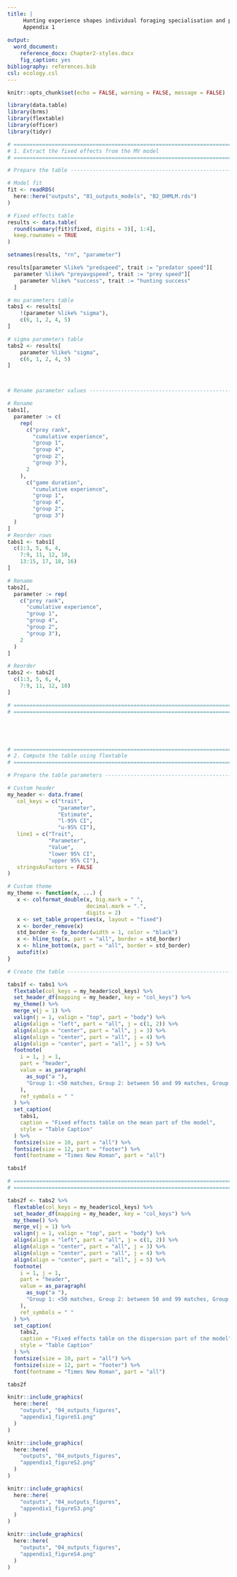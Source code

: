```yaml
---
title: |
     Hunting experience shapes individual foraging specialisation and predator-prey interactions in an online videogame: \
     Appendix 1
    
output: 
  word_document:
    reference_docx: Chapter2-styles.docx
    fig_caption: yes
bibliography: references.bib
csl: ecology.csl
---
```


```r

knitr::opts_chunk$set(echo = FALSE, warning = FALSE, message = FALSE)

library(data.table)
library(brms)
library(flextable)
library(officer)
library(tidyr)

```


```r

# ===========================================================================
# 1. Extract the fixed effects from the MV model
# ===========================================================================

# Prepare the table ---------------------------------------------------------

# Model fit
fit <- readRDS(
  here::here("outputs", "01_outputs_models", "B2_DHMLM.rds")
)

# Fixed effects table
results <- data.table(
  round(summary(fit)$fixed, digits = 3)[, 1:4],
  keep.rownames = TRUE
)

setnames(results, "rn", "parameter")

results[parameter %like% "predspeed", trait := "predator speed"][
  parameter %like% "preyavgspeed", trait := "prey speed"][
    parameter %like% "success", trait := "hunting success"
  ]

# mu parameters table
tabs1 <- results[
    !(parameter %like% "sigma"),
    c(6, 1, 2, 4, 5)
]

# sigma parameters table
tabs2 <- results[
    parameter %like% "sigma",
    c(6, 1, 2, 4, 5)
]



# Rename parameter values ---------------------------------------------------

# Rename
tabs1[,
  parameter := c(
    rep(
      c("prey rank",
        "cumulative experience",
        "group 1",
        "group 4",
        "group 2",
        "group 3"),
      2
    ),
      c("game duration",
        "cumulative experience",
        "group 1",
        "group 4",
        "group 2",
        "group 3")
  )
]
# Reorder rows
tabs1 <- tabs1[
  c(1:3, 5, 6, 4,
    7:9, 11, 12, 10,
    13:15, 17, 18, 16)
]

# Rename
tabs2[,
  parameter := rep(
    c("prey rank",
      "cumulative experience",
      "group 1",
      "group 4",
      "group 2",
      "group 3"),
    2
  )
]

# Reorder
tabs2 <- tabs2[
  c(1:3, 5, 6, 4,
    7:9, 11, 12, 10)
]

# ===========================================================================
# ===========================================================================





# ===========================================================================
# 2. Compute the table using flextable
# ===========================================================================

# Prepare the table parameters ----------------------------------------------

# Custom header
my_header <- data.frame(
   col_keys = c("trait",
                "parameter",
                "Estimate",
                "l-95% CI",
                "u-95% CI"),
   line1 = c("Trait",
             "Parameter",
             "Value",
             "lower 95% CI",
             "upper 95% CI"),
   stringsAsFactors = FALSE
)

# Custom theme
my_theme <- function(x, ...) {
   x <- colformat_double(x, big.mark = " ",
                         decimal.mark = ".",
                         digits = 2)
   x <- set_table_properties(x, layout = "fixed")
   x <- border_remove(x)
   std_border <- fp_border(width = 1, color = "black")
   x <- hline_top(x, part = "all", border = std_border)
   x <- hline_bottom(x, part = "all", border = std_border)
   autofit(x)
}

```

\newpage

```r
# Create the table ----------------------------------------------------------

tabs1f <- tabs1 %>%
  flextable(col_keys = my_header$col_keys) %>%
  set_header_df(mapping = my_header, key = "col_keys") %>%
  my_theme() %>%
  merge_v(j = 1) %>%
  valign(j = 1, valign = "top", part = "body") %>%
  align(align = "left", part = "all", j = c(1, 2)) %>%
  align(align = "center", part = "all", j = 3) %>%
  align(align = "center", part = "all", j = 4) %>%
  align(align = "center", part = "all", j = 5) %>%
  footnote(
    i = 1, j = 1,
    part = "header",
    value = as_paragraph(
      as_sup("a "),
      "Group 1: <50 matches, Group 2: between 50 and 99 matches, Group 3: between 100 and 299 matches, Group 4: > 299"
    ),
    ref_symbols = " "
  ) %>%
  set_caption(
    tabs1,
    caption = "Fixed effects table on the mean part of the model",
    style = "Table Caption"
  ) %>%
  fontsize(size = 10, part = "all") %>%
  fontsize(size = 12, part = "footer") %>%
  font(fontname = "Times New Roman", part = "all")

tabs1f

# ===========================================================================
# ===========================================================================

```

\newpage

```r

tabs2f <- tabs2 %>%
  flextable(col_keys = my_header$col_keys) %>%
  set_header_df(mapping = my_header, key = "col_keys") %>%
  my_theme() %>%
  merge_v(j = 1) %>%
  valign(j = 1, valign = "top", part = "body") %>%
  align(align = "left", part = "all", j = c(1, 2)) %>%
  align(align = "center", part = "all", j = 3) %>%
  align(align = "center", part = "all", j = 4) %>%
  align(align = "center", part = "all", j = 5) %>%
  footnote(
    i = 1, j = 1,
    part = "header",
    value = as_paragraph(
      as_sup("a "),
      "Group 1: <50 matches, Group 2: between 50 and 99 matches, Group 3: between 100 and 299 matches, Group 4: > 299"
    ),
    ref_symbols = " "
  ) %>%
  set_caption(
    tabs2,
    caption = "Fixed effects table on the dispersion part of the model",
    style = "Table Caption"
  ) %>%
  fontsize(size = 10, part = "all") %>%
  fontsize(size = 12, part = "footer") %>%
  font(fontname = "Times New Roman", part = "all")

tabs2f

```

\newpage

```r

knitr::include_graphics(
  here::here(
    "outputs", "04_outputs_figures",
    "appendix1_figureS1.png"
  )
)

```


```r

knitr::include_graphics(
  here::here(
    "outputs", "04_outputs_figures",
    "appendix1_figureS2.png"
  )
)

```


```r

knitr::include_graphics(
  here::here(
    "outputs", "04_outputs_figures",
    "appendix1_figureS3.png"
  )
)

```

```r

knitr::include_graphics(
  here::here(
    "outputs", "04_outputs_figures",
    "appendix1_figureS4.png"
  )
)

```